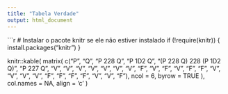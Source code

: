 ```yaml
---
title: "Tabela Verdade"
output: html_document
---
```


```r
# Instalar o pacote knitr se ele não estiver instalado
if (!require(knitr)) {
  install.packages("knitr")
}

knitr::kable(
  matrix(
    c("P", "Q", "P \u2228 Q", "P \u21D2 Q", "(P \u2228 Q) \u2228 (P \u21D2 Q)", "P \u2227 Q",
      "V", "V", "V", "V", "V", "V",
      "V", "F", "V", "F", "V", "F",
      "F", "V", "V", "V", "V", "F",
      "F", "F", "F", "V", "V", "F"),
    ncol = 6, byrow = TRUE
  ),
  col.names = NA,
  align = 'c'
)
